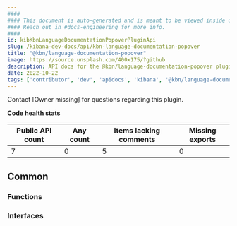```yaml
---
####
#### This document is auto-generated and is meant to be viewed inside our experimental, new docs system.
#### Reach out in #docs-engineering for more info.
####
id: kibKbnLanguageDocumentationPopoverPluginApi
slug: /kibana-dev-docs/api/kbn-language-documentation-popover
title: "@kbn/language-documentation-popover"
image: https://source.unsplash.com/400x175/?github
description: API docs for the @kbn/language-documentation-popover plugin
date: 2022-10-22
tags: ['contributor', 'dev', 'apidocs', 'kibana', '@kbn/language-documentation-popover']
---
```




Contact [Owner missing] for questions regarding this plugin.

**Code health stats**

| Public API count  | Any count | Items lacking comments | Missing exports |
|-------------------|-----------|------------------------|-----------------|
| 7 | 0 | 5 | 0 |

## Common

### Functions
<DocDefinitionList data={kbnLanguageDocumentationPopoverObj.common.functions}/>

### Interfaces
<DocDefinitionList data={kbnLanguageDocumentationPopoverObj.common.interfaces}/>

